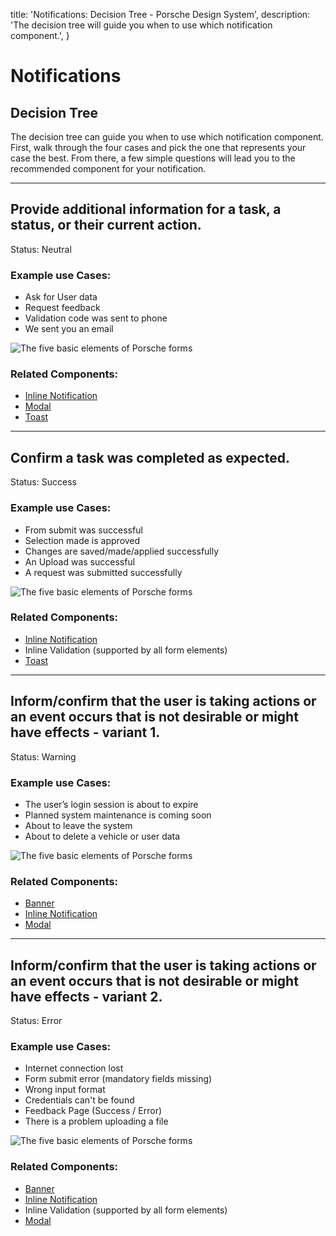   title: 'Notifications: Decision Tree - Porsche Design System',
  description: 'The decision tree will guide you when to use which notification component.',
}

# Notifications

## Decision Tree

The decision tree can guide you when to use which notification component. First, walk through the four cases and pick
the one that represents your case the best. From there, a few simple questions will lead you to the recommended
component for your notification.

---

## Provide additional information for a task, a status, or their current action.

Status: Neutral

### Example use Cases:

- Ask for User data
- Request feedback
- Validation code was sent to phone
- We sent you an email

![The five basic elements of Porsche forms](/assets/notification-neutral.png)

### Related Components:

- [Inline Notification](components/inline-notification)
- [Modal](components/modal)
- [Toast](components/toast)

---

## Confirm a task was completed as expected.

Status: Success

### Example use Cases:

- From submit was successful
- Selection made is approved
- Changes are saved/made/applied successfully
- An Upload was successful
- A request was submitted successfully

![The five basic elements of Porsche forms](/assets/notification-success.png)

### Related Components:

- [Inline Notification](components/inline-notification)
- Inline Validation (supported by all form elements)
- [Toast](components/toast)

---

## Inform/confirm that the user is taking actions or an event occurs that is not desirable or might have effects - variant 1.

Status: Warning

### Example use Cases:

- The user’s login session is about to expire
- Planned system maintenance is coming soon
- About to leave the system
- About to delete a vehicle or user data

![The five basic elements of Porsche forms](/assets/notification-warning.png)

### Related Components:

- [Banner](components/banner)
- [Inline Notification](components/inline-notification)
- [Modal](components/modal)

---

## Inform/confirm that the user is taking actions or an event occurs that is not desirable or might have effects - variant 2.

Status: Error

### Example use Cases:

- Internet connection lost
- Form submit error (mandatory fields missing)
- Wrong input format
- Credentials can't be found
- Feedback Page (Success / Error)
- There is a problem uploading a file

![The five basic elements of Porsche forms](/assets/notification-error.png)

### Related Components:

- [Banner](components/banner)
- [Inline Notification](components/inline-notification)
- Inline Validation (supported by all form elements)
- [Modal](components/modal)

